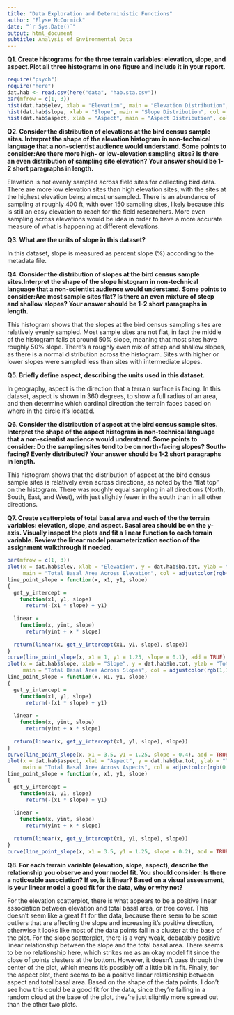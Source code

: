 ```yaml
---
title: "Data Exploration and Deterministic Functions"
author: "Elyse McCormick"
date: "`r Sys.Date()`"
output: html_document
subtitle: Analysis of Environmental Data
---
```


**Q1. Create histograms for the three terrain variables: elevation, slope, and aspect.Plot all three histograms in one figure and include it in your report.**

```r
require("psych")
require("here")
dat.hab <- read.csv(here("data", "hab.sta.csv"))
par(mfrow = c(1, 3))
hist(dat.hab$elev, xlab = "Elevation", main = "Elevation Distribution", col = adjustcolor(rgb(0,1,1), alpha.f = 0.2), pch = 16, cex = 2)
hist(dat.hab$slope, xlab = "Slope", main = "Slope Distribution", col = adjustcolor(rgb(1,1,0), alpha.f = 0.2), pch = 16, cex = 2)
hist(dat.hab$aspect, xlab = "Aspect", main = "Aspect Distribution", col = adjustcolor(rgb(0.5,0,1), alpha.f = 0.2), pch = 16, cex = 2)
```

**Q2. Consider the distribution of elevations at the bird census sample sites. Interpret the shape of the elevation histogram in non-technical language that a non-scientist audience would understand. Some points to consider:Are there more high- or low-elevation sampling sites? Is there an even distribution of sampling site elevation? Your answer should be 1-2 short paragraphs in length.**

Elevation is not evenly sampled across field sites for collecting bird data. There are more low elevation sites than high elevation sites, with the sites at the highest elevation being almost unsampled. There is an abundance of sampling at roughly 400 ft, with over 150 sampling sites, likely because this is still an easy elevation to reach for the field researchers. More even sampling across elevations would be idea in order to have a more accurate measure of what is happening at different elevations.

**Q3. What are the units of slope in this dataset?**

In this dataset, slope is measured as percent slope (%) according to the metadata file.

**Q4. Consider the distribution of slopes at the bird census sample sites.Interpret the shape of the slope histogram in non-technical language that a non-scientist audience would understand. Some points to consider:Are most sample sites flat? Is there an even mixture of steep and shallow slopes? Your answer should be 1-2 short paragraphs in length.**

This histogram shows that the slopes at the bird census sampling sites are relatively evenly sampled. Most sample sites are not flat, in fact the middle of the histogram falls at around 50% slope, meaning that most sites have roughly 50% slope. There's a roughly even mix of steep and shallow slopes, as there is a normal distribution across the histogram. Sites with higher or lower slopes were sampled less than sites with intermediate slopes.

**Q5. Briefly define aspect, describing the units used in this dataset.**

In geography, aspect is the direction that a terrain surface is facing. In this dataset, aspect is shown in 360 degrees, to show a full radius of an area, and then determine which cardinal direction the terrain faces based on where in the circle it's located.

**Q6. Consider the distribution of aspect at the bird census sample sites. Interpret the shape of the aspect histogram in non-technical language that a non-scientist audience would understand. Some points to consider: Do the sampling sites tend to be on north-facing slopes? South-facing? Evenly distributed? Your answer should be 1-2 short paragraphs in length.**

This histogram shows that the distribution of aspect at the bird census sample sites is relatively even across directions, as noted by the "flat top" on the histogram. There was roughly equal sampling in all directions (North, South, East, and West), with just slightly fewer in the south than in all other directions.

**Q7. Create scatterplots of total basal area and each of the the terrain variables: elevation, slope, and aspect. Basal area should be on the y-axis. Visually inspect the plots and fit a linear function to each terrain variable. Review the linear model parameterization section of the assignment walkthrough if needed.**

```r
par(mfrow = c(1, 3))
plot(x = dat.hab$elev, xlab = "Elevation", y = dat.hab$ba.tot, ylab = "Total Basal Area (m^2)",
     main = "Total Basal Area Across Elevation", col = adjustcolor(rgb(0,1,1), alpha.f = 0.2), pch = 16, cex = 2)
line_point_slope = function(x, x1, y1, slope)
{
  get_y_intercept = 
    function(x1, y1, slope) 
      return(-(x1 * slope) + y1)
  
  linear = 
    function(x, yint, slope) 
      return(yint + x * slope)
  
  return(linear(x, get_y_intercept(x1, y1, slope), slope))
}
curve(line_point_slope(x, x1 = 1, y1 = 1.25, slope = 0.1), add = TRUE)
plot(x = dat.hab$slope, xlab = "Slope", y = dat.hab$ba.tot, ylab = "Total Basal Area (m^2)",
     main = "Total Basal Area Across Slopes", col = adjustcolor(rgb(1,1,0), alpha.f = 0.2), pch = 16, cex = 2)
line_point_slope = function(x, x1, y1, slope)
{
  get_y_intercept = 
    function(x1, y1, slope) 
      return(-(x1 * slope) + y1)
  
  linear = 
    function(x, yint, slope) 
      return(yint + x * slope)
  
  return(linear(x, get_y_intercept(x1, y1, slope), slope))
}
curve(line_point_slope(x, x1 = 3.5, y1 = 1.25, slope = 0.4), add = TRUE)
plot(x = dat.hab$aspect, xlab = "Aspect", y = dat.hab$ba.tot, ylab = "Total Basal Area (m^2)",
     main = "Total Basal Area Across Aspects", col = adjustcolor(rgb(0.5,0,1), alpha.f = 0.2), pch = 16, cex = 2)
line_point_slope = function(x, x1, y1, slope)
{
  get_y_intercept = 
    function(x1, y1, slope) 
      return(-(x1 * slope) + y1)
  
  linear = 
    function(x, yint, slope) 
      return(yint + x * slope)
  
  return(linear(x, get_y_intercept(x1, y1, slope), slope))
}
curve(line_point_slope(x, x1 = 3.5, y1 = 1.25, slope = 0.2), add = TRUE)
```

**Q8. For each terrain variable (elevation, slope, aspect), describe the relationship you observe and your model fit. You should consider: Is there a noticeable association? If so, is it linear? Based on a visual assessment, is your linear model a good fit for the data, why or why not?**

For the elevation scatterplot, there is what appears to be a positive linear association between elevation and total basal area, or tree cover. This doesn't seem like a great fit for the data, because there seem to be some outliers that are affecting the slope and increasing it's positive direction, otherwise it looks like most of the data points fall in a cluster at the base of the plot. For the slope scatterplot, there is a very weak, debatably positive linear relationship between the slope and the total basal area. There seems to be no relationship here, which strikes me as an okay model fit since the close of points clusters at the bottom. However, it doesn't pass through the center of the plot, which means it's possibly off a little bit in fit. Finally, for the aspect plot, there seems to be a positive linear relationship between aspect and total basal area. Based on the shape of the data points, I don't see how this could be a good fit for the data, since they're falling in a random cloud at the base of the plot, they're just slightly more spread out than the other two plots.
